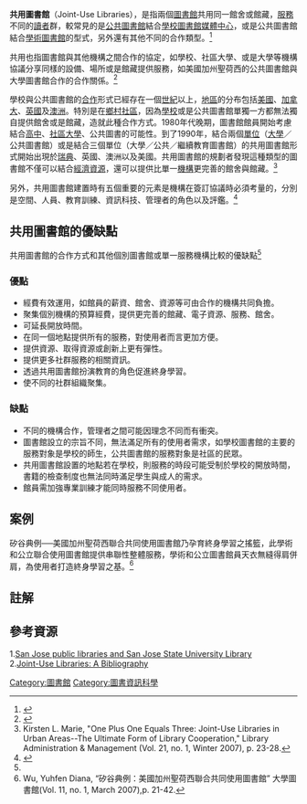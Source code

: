 '''共用圖書館'''（Joint-Use Libraries），是指兩個[[圖書館|圖書館]]共用同一館舍或館藏，[[服務|服務]]不同的[[讀者|讀者]]群，較常見的是[[公共圖書館|公共圖書館]]結合[[學校圖書館|學校圖書館]][[媒體|媒體]][[中心|中心]]，或是公共圖書館結合[[學術圖書館|學術圖書館]]的型式，另外還有其他不同的合作類型。<ref>{{Cite web |url=http://wikis.ala.org/professionaltips/index.php/Joint-Use |title=the ALA Professional Tips Wiki |accessdate=2008-05-06 |archive-date=2016-03-06 |archive-url=https://web.archive.org/web/20160306101230/http://wikis.ala.org/professionaltips/index.php/Joint-Use |dead-url=no }}</ref>

共用也指圖書館與其他機構之間合作的協定，如學校、社區大學、或是大學等機構協議分享同樣的設備、場所或是館藏提供服務，如美國加州聖荷西的公共圖書館與大學圖書館合作的合作關係。<ref>{{Cite web |url=http://lu.com/odlis/odlis_j.cfm |title=ODLIS — Online Dictionary for Library and Information Science |accessdate=2008-05-12 |archive-date=2010-11-18 |archive-url=https://web.archive.org/web/20101118163511/http://lu.com/odlis/odlis_j.cfm |dead-url=no }}</ref>

學校與公共圖書館的[[合作|合作]]形式已經存在一個[[世紀|世紀]]以上，[[地區|地區]]的分布包括[[美國|美國]]、[[加拿大|加拿大]]、[[英國|英國]]及[[澳洲|澳洲]]。特別是在[[鄉村|鄉村]][[社區|社區]]，因為[[學校|學校]]或是公共圖書館單獨一方都無法獨自提供館舍或是館藏，造就此種合作方式。1980年代晚期，圖書館館員開始考慮結合[[高中|高中]]、[[社區大學|社區大學]]、公共圖書的可能性。到了1990年，結合兩個[[單位|單位]]（[[大學|大學]]／公共圖書館）或是結合三個單位（大學／公共／繼續教育圖書館）的共用圖書館形式開始出現於[[瑞典|瑞典]]、英國、澳洲以及美國。共用圖書館的規劃者發現這種類型的圖書館不僅可以結合[[經濟|經濟]][[資源|資源]]，還可以提供比單一[[機構|機構]]更完善的館舍與館藏。<ref>Kirsten L. Marie, "One Plus One Equals Three: Joint-Use Libraries in Urban Areas--The Ultimate Form of Library Cooperation," Library Administration & Management (Vol. 21, no. 1, Winter 2007), p. 23-28.</ref>

另外，共用圖書館建置時有五個重要的元素是機構在簽訂協議時必須考量的，分別是空間、人員、教育訓練、資訊科技、管理者的角色以及評鑑。<ref name="yourname">{{Cite web |url=http://www.library.unisa.edu.au/about/papers/jointuse.pdf |title=Bundy, Alan. "Joint-Use Libraries - The Ultimate Form of Cooperation." in Planning the Modern Public Library Building, edited by Gerard B. McCabe and James R. Kennedy. Westport, CT: Libraries Unlimited, 2003. |access-date=2008-05-09 |archive-url=https://web.archive.org/web/20080724135852/http://www.library.unisa.edu.au/about/papers/jointuse.pdf |archive-date=2008-07-24 |dead-url=yes }}</ref>
== 共用圖書館的優缺點 ==

共用圖書館的合作方式和其他個別圖書館或單一服務機構比較的優缺點<ref name="yourname"/>

===優點===
*經費有效運用，如館員的薪資、館舍、資源等可由合作的機構共同負擔。
*聚集個別機構的預算經費，提供更完善的館藏、電子資源、服務、館舍。
*可延長開放時間。
*在同一個地點提供所有的服務，對使用者而言更加方便。
*提供資源、取得資源或創新上更有彈性。
*提供更多社群服務的相關資訊。
*透過共用圖書館扮演教育的角色促進終身學習。
*使不同的社群組織聚集。
===缺點===
*不同的機構合作，管理者之間可能因理念不同而有衝突。
*圖書館設立的宗旨不同，無法滿足所有的使用者需求，如學校圖書館的主要的服務對象是學校的師生，公共圖書館的服務對象是社區的民眾。
*共用圖書館設置的地點若在學校，則服務的時段可能受制於學校的開放時間，書籍的檢查制度也無法同時滿足學生與成人的需求。
*館員需加強專業訓練才能同時服務不同使用者。

== 案例 ==

矽谷典例──美國加州聖荷西聯合共同使用圖書館乃孕育終身學習之搖籃，此學術和公立聯合使用圖書館提供串聯性整體服務，學術和公立圖書館員天衣無縫得肩併肩，為使用者打造終身學習之基。<ref>Wu, Yuhfen Diana, “矽谷典例：美國加州聖荷西聯合共同使用圖書館” 大學圖書館(Vol. 11, no. 1, March 2007),p. 21-42.</ref>

== 註解 ==

<references/>

== 參考資源 ==
1.[http://www.sjlibrary.org/ San Jose public libraries and San Jose State University Library] {{Wayback|url=http://www.sjlibrary.org/ |date=20201114002741 }}<br/>
2.[https://web.archive.org/web/20080723235050/http://www.ala.org/ala/alalibrary/libraryfactsheet/alalibraryfactsheet20.cfm Joint-Use Libraries: A Bibliography]

[[Category:圖書館|Category:圖書館]]
[[Category:圖書資訊科學|Category:圖書資訊科學]]